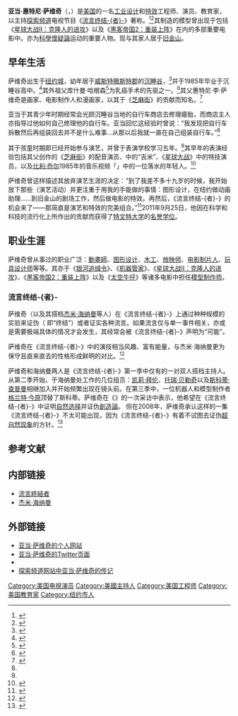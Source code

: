 {{noteTA
|G1=Movie
|G2=Show
}}
{{Infobox person
| name       = 亞當·薩維奇
| type          = 男演员
| caption        = 薩維奇於2019年5月
| birthname  = Adam Whitney Savage <ref name="skeptics_2008" />
| image      = Adam Savage by Gage Skidmore.jpg
| birthdate  = {{birth date and age|mf=yes|1967|07|15}}
| birthplace = {{USA}}[[纽约州|纽约州]][[纽约市|纽约市]]
| occupation = 工程师、演员、教育家
| years_active  = 1996年至今
| spouse     = 朱莉娅·萨维奇（{{small|Julia Savage}}，2003年至今）
| website    = {{URL|http://www.adamsavage.com/}}
| module =  {{Infobox YouTube personality|embed=yes
| pseudonym             = Adam Savage’s Tested
| years active          = 2010年至今
| genre                 = 科学技术
| channel_name          = tested
| subscribers           = 543万
| views                 = 10.79亿
| network               = 
| associated_acts       = 
| silver_button         = yes
| silver_year           = 
| gold_button           = yes
| gold_year             = 
| diamond_button        = 
| diamond_year          = 
| stats_update          = 2021年3月7日}}
}}
'''亚当·惠特尼·萨维奇'''（{{lang-en|Adam Whitney Savage}}，{{bd|1967年|7月15日|||catIdx=萨维奇，亚当}}）是[[美国|美国]]的一名[[工业设计|工业设计]]和[[特效|特效]]工程师、演员、教育家，以主持[[探索频道|探索频道]]电视节目《[[流言終結者|流言终结-{者}-]]》著称。<ref name="skeptics_2008">{{cite interview | subject=Adam Savage | interviewer=Steve Novella, ''et al.'' | url=http://media.libsyn.com/media/skepticsguide/skepticast2008-08-20.mp3 | format=Audio/.MP3 | program=''The Skeptics Guide to the Universe'' | date=2008-08-20 | accessdate=2008-11-18 }}{{Dead link}}</ref><ref name="skeptics_20083">{{cite interview|title=Skeptics’ Guide to the Universe #215 with guest Adam Savage|subject=Adam Savage|interviewer=Steve Novella, et al.|work=The Skeptics Guide to the Universe|url=http://brainonink.wordpress.com/2009/09/08/skeptics-guide-to-the-universe-215-with-guest-adam-savage/|date=2008-08-20|accessdate=2008-11-18|archiveurl=https://web.archive.org/web/20081219061010/http://media.libsyn.com/media/skepticsguide/skepticast2008-08-20.mp3|archivedate=2008-12-19|deadurl=yes}}</ref>其制造的模型曾出现于包括《[[星球大战II：克隆人的进攻|星球大战II：克隆人的进攻]]》以及《[[黑客帝国2：重装上阵|黑客帝国2：重装上阵]]》在内的多部重要电影中。亦为[[科學懷疑論|科學懷疑論]]运动的重要人物。现与其家人居于[[旧金山|旧金山]]。

== 早年生活 ==
萨维奇出生于[[纽约城|纽约城]]，幼年居于[[威斯特徹斯特郡|威斯特徹斯特郡]]的[[沉睡谷_(紐約州)|沉睡谷]]，<ref name="2008bio">{{cite journal|title=Bio-Adam Savage 2008|url=http://vision.symantec.com/upload/adam_savage_bio.pdf|publisher=Symantec|accessdate=2008-06-21|format=.PDF|archiveurl=https://web.archive.org/web/20080627061420/http://vision.symantec.com/upload/adam_savage_bio.pdf|archivedate=2008-06-27|journal=|dead-url=yes}}</ref>并于1985年毕业于沉睡谷高中。<ref name='journalnews_sleepyhollow'>{{cite news | first = Peter D. | last = Kramer | title = Reminiscing with Sleepy Hollow ‘Mythbuster’ Adam Savage | date = 2011-10-29 | publisher = Journal News Media Group | url = http://theater.lohudblogs.com/2011/10/28/reminiscing-with-sleepy-hollow-mythbuster-adam-savage/ | work = The Journal News | pages = B1-B2 | deadurl = yes | archiveurl = https://web.archive.org/web/20120122143115/http://theater.lohudblogs.com/2011/10/28/reminiscing-with-sleepy-hollow-mythbuster-adam-savage/ | archivedate = 2012-01-22 | access-date = 2018-06-27 }}</ref>其外祖父库什曼·哈根森<ref>{{Cite web|url=https://www.nytimes.com/1990/09/18/obituaries/dr-cushman-d-haagensen-90-specialist-advocated-mastectomy.html?mcubz=0|title=Dr. Cushman D. Haagensen, 90; Specialist Advocated Mastectomy|author=Peter B. Flint|date=1990-09-18|publisher=[[纽约时报|纽约时报]]|language=en|accessdate=2018-06-28|archive-date=2018-06-28|archive-url=https://web.archive.org/web/20180628050128/https://www.nytimes.com/1990/09/18/obituaries/dr-cushman-d-haagensen-90-specialist-advocated-mastectomy.html?mcubz=0|dead-url=no}}</ref>为乳癌手术的先驱之一。<ref>{{cite web|url=https://www.youtube.com/watch?v=7I0rX7t1J0Q|title=Tour of Adam Savage's Home Office|deadurl=no|archiveurl=https://web.archive.org/web/20160125215754/https://www.youtube.com/watch?v=7I0rX7t1J0Q|archivedate=2016-01-25|accessdate=2018-06-27}}</ref>其父惠特尼·李·萨维奇是画家、电影制作人和漫画家，以其于《[[芝麻街|芝麻街]]》的贡献而知名。<ref>{{cite web|url=http://www.avampatoart.com/profiles/lee-savage.pdf|title=Artist Profile: W. Lee Savage (1928-1998)|accessdate=2011-05-17|deadurl=yes|archiveurl=https://web.archive.org/web/20110904183932/http://www.avampatoart.com/profiles/lee-savage.pdf|archivedate=2011-09-04}}</ref>

亚当于其青少年时期经常会光顾沉睡谷当地的自行车商店去修理瘪胎，而商店主人亦指导过他如何自己修理他的自行车。亚当回忆这经验时曾说：“我发现把自行车拆散然后再组装回去并不是什么难事...从那以后我就一直在自己组装自行车。”<ref name='journalnews_sleepyhollow' />

其于孩童时期即已经开始参与演艺，并曾于表演学校学习五年。<ref name="skeptics_2008" />其早年的表演经验包括其父创作的《[[芝麻街|芝麻街]]》的配音演员、{{Translink|en|Mr. Whipple|惠普尔先生}}中的“吉米”、《[[星球大战|星球大战]]》中的特技演员，以及[[比利·乔尔|比利·乔尔]]1985年的音乐视频「{{Translink|en|You're Only Human (Second Wind)|4=You're Only Human}}」中的一位落水的年轻人。<ref>{{cite web|url=http://dsc.discovery.com/fansites/mythbusters/meet/adam-savage.html|title=Adam Savage, Co-Host|accessdate=2008-09-20|work=The Discovery Channel|archiveurl=https://web.archive.org/web/20080913192113/http://dsc.discovery.com/fansites/mythbusters/meet/adam-savage.html|archivedate=2008-09-13|deadurl=yes}}</ref>

萨维奇曾这样描述其放弃演艺生涯的决定：“到了我差不多十九岁的时候，我开始放下那些（演艺活动）并更注重于用我的手能做的事情：图形设计，在纽约做动画助理……到旧金山的剧场工作，然后做电影的特效。再然后，《流言终结-{者}-》的机会来了——那简直是演艺和特效的完美组合。”<ref>{{cite web|url=http://blastmagazine.com/the-magazine/entertainment/tv/2010/05/the-men-behind-the-mythbusters/|title=The men behind the MythBusters|accessdate=2010-10-01|date=2010-05-05|last=Dwyer|first=John Stephen|publisher=Blast Magazine|archiveurl=https://web.archive.org/web/20101104030854/http://blastmagazine.com/the-magazine/entertainment/tv/2010/05/the-men-behind-the-mythbusters/|archivedate=2010-11-04|deadurl=no}}</ref>2011年9月25日，他因在科学和科技的流行化上所作出的贡献而获得了[[特文特大学|特文特大学]]的[[名誉学位|名誉学位]]。

== 职业生涯 ==
萨维奇曾从事过的职业广泛：[[動畫師|動畫師]]、[[图形设计|图形设计]]、[[木匠|木工]]、[[放映师|放映师]]、[[电影制片人|电影制片人]]、[[玩具设计师|玩具设计师]]等等。其亦于《[[银河追缉令|银河追缉令]]》、《[[机器管家|机器管家]]》、《[[星球大战II：克隆人的进攻|星球大战II：克隆人的进攻]]》、《[[黑客帝国2：重装上阵|黑客帝国2：重装上阵]]》以及《[[太空牛仔|太空牛仔]]》等诸多电影中担任[[模型制作师|模型制作师]]。

=== 流言终结-{者}- ===
萨维奇（以及其搭档[[杰米·海纳曼|杰米·海纳曼]]等人）在《流言终结-{者}-》上通过种种规模的实验来证伪（{{Lang-en|Bust}} 即“终结”）或者证实各种流言。如果流言仅与单一事件相关，亦或是需要极端具体的情况才会发生，其经常会被《流言终结-{者}-》声明为“可能”。

萨维奇在《流言终结-{者}-》中的演技相当风趣、富有能量，与杰米·海纳曼更为保守且直来直去的性格形成鲜明的对比。<ref name="usatoday">{{cite news|url=https://www.usatoday.com/life/television/news/2008-01-15-mythbusters_N.htm|title='MythBusters' is the stuff of legends, tall tales|last=Strauss|first=Gary|date=2008-01-15|work=USA Today|publisher=|authorlink=|accessdate=2010-02-14|pages=1|language=|coauthors=|deadurl=no|archiveurl=https://web.archive.org/web/20080527211931/http://www.usatoday.com/life/television/news/2008-01-15-mythbusters_N.htm|archivedate=2008-05-27}}</ref>

萨维奇和海纳曼两人是《流言终结-{者}-》第一季中仅有的一对双人搭档主持人。从第二季开始，于海纳曼处工作的几位组员：[[凯莉·拜伦|凯莉·拜伦]]、[[托瑞·贝勒奇|托瑞·贝勒奇]]以及[[斯科蒂·查普曼|斯科蒂·查普曼]]相继加入并开始频繁出现在镜头前。在第三季中，一位机器人和模型制作者[[格兰特·今原|格兰特·今原]]顶替了斯科蒂。萨维奇在《{{Translink|en|The Amazing Meeting}}》的一次采访中表示，他希望在《流言终结-{者}-》中证明[[自然选择|自然选择]]并证伪[[創造論|創造論]]。
{{Bquote|我今年（2007年）的目标是在节目（《流言终结-{者}-》）中证明自然选择论。这得需要一段时间，并且我觉得使用我们节目的流程来证明这样的东西很难让观众感觉有意思，但是我觉得：管他呢。宇宙无限大，咱就来做自然选择吧。我受不了我们国家居然有一半的人觉得创造论有道理，这简直骇人听闻。然而我相信我也有独特的能力能够把这个想法交给[[探索频道|探索频道]]，而他们也或许能够允许我这么做，我也会尽我所能。<ref>{{Citation | title=Ep. #46 - TAM 5 - Adam Savage, Lori Lipman Brown, and Ben Radford (@0:12:15) | date=2007-02-13 | url=http://www.skepticality.com/tam-5-audio/ | author=Swoopy | authorlink=Robynn McCarthy | first2=Derek | last2=Colanduno | author2-link=Derek Colanduno | work=[[Skepticality|Skepticality]] | publisher=[[Skeptic_(U.S._magazine)|Skeptic Magazine]] | accessdate=2011-11-27 | deadurl=no | archiveurl=https://web.archive.org/web/20120124014534/http://www.skepticality.com/tam-5-audio/ | archivedate=2012-01-24 }}</ref>}}
但在2008年，萨维奇承认这样的一集《流言终结-{者}-》不太可能出现，因为《流言终结-{者}-》有着不试图去证伪[[超自然现象|超自然现象]]的方针。<ref>{{Citation|title=Ep. #80 - Skeptic Rock Stars: Adam Savage and Neil DeGrasse Tyson (@0:30:00)|date=2008-07-01|url=http://www.skepticality.com/skeptic-rockstars-at-the-amazing-meeting-6/|author=Swoopy|last2=Colanduno|first2=Derek|authorlink=Robynn McCarthy|author2-link=Derek Colanduno|work=[[Skepticality|Skepticality]]|publisher=[[Skeptic_(U.S._magazine)|Skeptic Magazine]]|accessdate=2011-11-27|deadurl=no|archiveurl=https://web.archive.org/web/20110708084001/http://www.skepticality.com/skeptic-rockstars-at-the-amazing-meeting-6/|archivedate=2011-07-08}}</ref>

== 参考文献 ==
<div class="references-small">
<references />
</div>
== 内部链接 ==
* [[流言終結者|流言終結者]]
* [[杰米·海纳曼|杰米·海纳曼]]

== 外部链接 ==
* [http://www.adamsavage.com/ 亚当·萨维奇的个人网站]{{Wayback|url=http://www.adamsavage.com/ |date=20090417002335 }}
* [http://twitter.com/donttrythis 亚当·萨维奇的Twitter页面]{{Wayback|url=http://twitter.com/donttrythis |date=20090307060621 }}
* {{imdb|1144726}}
* [https://web.archive.org/web/20081006024818/http://mythbusters-wiki.discovery.com/page/Adam+Savage 探索频道网站中亚当·萨维奇的传记]

{{Authority control}}
{{DEFAULTSORT:Savage, Adam}}
[[Category:美国电視演员|Category:美国电視演员]]
[[Category:美國主持人|Category:美國主持人]]
[[Category:美国工程师|Category:美国工程师]]
[[Category:美国教育家|Category:美国教育家]]
[[Category:纽约市人|Category:纽约市人]]